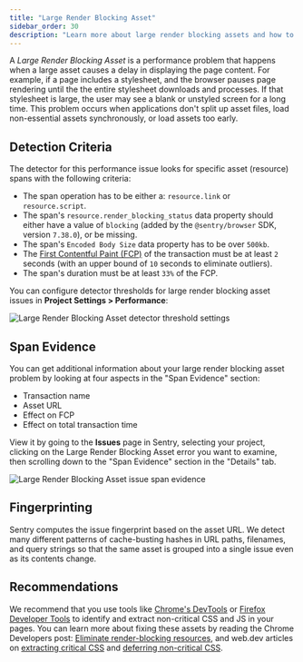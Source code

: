 ```yaml
---
title: "Large Render Blocking Asset"
sidebar_order: 30
description: "Learn more about large render blocking assets and how to diagnose and fix them."
---
```


A _Large Render Blocking Asset_ is a performance problem that happens when a large asset causes a delay in displaying the page content. For example, if a page includes a stylesheet, and the browser pauses page rendering until the the entire stylesheet downloads and processes. If that stylesheet is large, the user may see a blank or unstyled screen for a long time. This problem occurs when applications don't split up asset files, load non-essential assets synchronously, or load assets too early.

## Detection Criteria

The detector for this performance issue looks for specific asset (resource) spans with the following criteria:

- The span operation has to be either a: `resource.link` or `resource.script`.
- The span's `resource.render_blocking_status` data property should either have a value of `blocking` (added by the `@sentry/browser` SDK, version `7.38.0`), or be missing.
- The span's `Encoded Body Size` data property has to be over `500kb`.
- The [First Contentful Paint (FCP)](/product/performance/web-vitals/#first-contentful-paint-fcp) of the transaction must be at least `2` seconds (with an upper bound of `10` seconds to eliminate outliers).
- The span's duration must be at least `33%` of the FCP.

You can configure detector thresholds for large render blocking asset issues in **Project Settings > Performance**:

![Large Render Blocking Asset detector threshold settings](render-blocking-asset-detector-settings.png)

## Span Evidence

You can get additional information about your large render blocking asset problem by looking at four aspects in the "Span Evidence" section:

- Transaction name
- Asset URL
- Effect on FCP
- Effect on total transaction time

View it by going to the **Issues** page in Sentry, selecting your project, clicking on the Large Render Blocking Asset error you want to examine, then scrolling down to the "Span Evidence" section in the "Details" tab.

![Large Render Blocking Asset issue span evidence](span-evidence.png)

## Fingerprinting

Sentry computes the issue fingerprint based on the asset URL. We detect many different patterns of cache-busting hashes in URL paths, filenames, and query strings so that the same asset is grouped into a single issue even as its contents change.

## Recommendations

We recommend that you use tools like [Chrome's DevTools](https://developer.chrome.com/docs/devtools/) or [Firefox Developer Tools](https://firefox-dev.tools) to identify and extract non-critical CSS and JS in your pages. You can learn more about fixing these assets by reading the Chrome Developers post: [Eliminate render-blocking resources](https://developer.chrome.com/en/docs/lighthouse/performance/render-blocking-resources/), and web.dev articles on [extracting critical CSS](https://web.dev/extract-critical-css/) and [deferring non-critical CSS](https://web.dev/defer-non-critical-css/).
